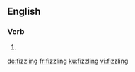 ==English==

===Verb===
{{head|en|present participle}}

# {{present participle of|fizzle|lang=en}}

[[de:fizzling]]
[[fr:fizzling]]
[[ku:fizzling]]
[[vi:fizzling]]
